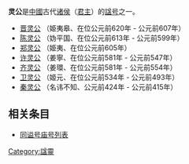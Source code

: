'''灵公'''是[[中國|中國]]古代[[诸侯|诸侯]]（[[君主|君主]]）的[[谥号|諡号]]之一。

* [[晋灵公|晋灵公]] （姫夷皋、在位公元前620年 - 公元前607年）
* [[陈灵公|陈灵公]] （妫平国、在位公元前613年 - 公元前599年）
* [[郑灵公|郑灵公]] （姫夷、在位公元前605年）
* [[许灵公|许灵公]] （姜寧、在位公元前581年 - 公元前547年）
* [[齐灵公|齐灵公]] （姜環、在位公元前581年 - 公元前554年）
* [[卫灵公|卫灵公]] （姬元、在位公元前534年 - 公元前493年）
* [[秦灵公|秦灵公]] （名讳不知、公元前424年 - 公元前415年）

== 相关条目 ==
* [[同谥号庙号列表|同谥号庙号列表]]

[[Category:諡靈|Category:諡靈]]
{{disambig}}